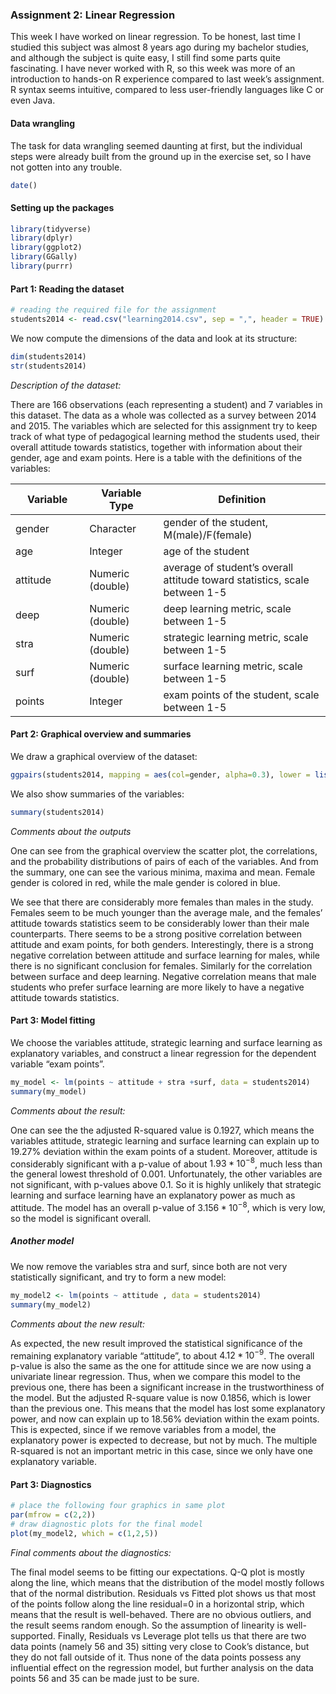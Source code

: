 ### Assignment 2: Linear Regression

This week I have worked on linear regression. To be honest, last time I studied this subject was almost 8 years ago during my bachelor studies, and although the subject is quite easy, I still find some parts quite fascinating. I have never worked with R, so this week was more of an introduction to hands-on R experience compared to last week's assignment. R syntax seems intuitive, compared to less user-friendly languages like C or even Java.

#### Data wrangling

The task for data wrangling seemed daunting at first, but the individual steps were already built from the ground up in the exercise set, so I have not gotten into any trouble.


```r
date()
```
#### Setting up the packages

```r
library(tidyverse)
library(dplyr)
library(ggplot2) 
library(GGally)            
library(purrr)
```

#### Part 1: Reading the dataset

```r
# reading the required file for the assignment
students2014 <- read.csv("learning2014.csv", sep = ",", header = TRUE)
```

We now compute the dimensions of the data and look at its structure:

```r
dim(students2014)
str(students2014)
```
*Description of the dataset:*

There are 166 observations (each representing a student) and 7 variables in this dataset. The data as a whole was collected as a survey between 2014 and 2015. The variables which are selected for this assignment try to keep track of what type of pedagogical learning method the students used, their overall attitude towards statistics, together with information about their gender, age and exam points. Here is a table with the definitions of the variables:

| Variable|         Variable Type             | Definition                            |
|-----------------|-----------------|--------------------------------------|
| gender        | Character        | gender of the student, M(male)/F(female)       |
| age           | Integer          | age of the student                            |
| attitude      | Numeric (double) | average of student's overall attitude toward statistics, scale between 1-5 |
| deep          | Numeric (double) | deep learning metric, scale between 1-5         |
| stra         | Numeric (double) | strategic learning  metric, scale between 1-5   |
| surf          | Numeric (double) |  surface learning metric, scale between 1-5   |
| points        | Integer          | exam points of the student, scale between 1-5  |

#### Part 2: Graphical overview and summaries

We draw a graphical overview of the dataset:
```r
ggpairs(students2014, mapping = aes(col=gender, alpha=0.3), lower = list(combo = wrap("facethist", bins = 20)))
```

We also show summaries of the variables:
```r
summary(students2014)
```

*Comments about the outputs*

One can see from the graphical overview the scatter plot, the correlations, and the probability distributions of pairs of each of the variables. And from the summary, one can see the various minima, maxima and mean. Female gender is colored in red, while the male gender is colored in blue.

We see that there are considerably more females than males in the study. Females seem to be much younger than the average male, and the females' attitude towards statistics seem to be considerably lower than their male counterparts. There seems to be a strong positive correlation between attitude and exam points, for both genders. Interestingly, there is a strong negative correlation between attitude and surface learning for males, while there is no significant conclusion for females. Similarly for the correlation between surface and deep learning. Negative correlation means that male students who prefer surface learning are more likely to have a negative attitude towards statistics.

#### Part 3: Model fitting
We choose the variables attitude, strategic learning and surface learning as explanatory variables, and construct a linear regression for the dependent variable "exam points".
```r
my_model <- lm(points ~ attitude + stra +surf, data = students2014)
summary(my_model)
```
*Comments about the result:*

One can see the the adjusted R-squared value is 0.1927, which means the variables attitude, strategic learning and surface learning can explain up to 19.27% deviation within the exam points of a student. Moreover, attitude is considerably significant with a p-value of about $1.93*10^{-8}$, much less than the general lowest threshold of 0.001. Unfortunately, the other variables are not significant, with p-values above 0.1. So it is highly unlikely that strategic learning and surface learning have an explanatory power as much as attitude. The model has an overall p-value of $3.156*10^{-8}$, which is very low, so the model is significant overall.

##### Another model
We now remove the variables stra and surf, since both are not very statistically significant, and try to form a new model:
```r
my_model2 <- lm(points ~ attitude , data = students2014)
summary(my_model2)
```
*Comments about the new result:*

As expected, the new result improved the statistical significance of the remaining explanatory variable "attitude", to about $4.12*10^{-9}$. The overall p-value is also the same as the one for attitude since we are now using a univariate linear regression. Thus, when we compare this model to the previous one, there has been a significant increase in the trustworthiness of the model. But the adjusted R-square value is now 0.1856, which is lower than the previous one. This means that the model has lost some explanatory power, and now can explain up to 18.56% deviation within the exam points. This is expected, since if we remove variables from a model, the explanatory power is expected to decrease, but not by much. The multiple R-squared is not an important metric in this case, since we only have one explanatory variable.

#### Part 3: Diagnostics

```r
# place the following four graphics in same plot
par(mfrow = c(2,2))
# draw diagnostic plots for the final model
plot(my_model2, which = c(1,2,5))
```

*Final comments about the diagnostics:*

The final model seems to be fitting our expectations. Q-Q plot is mostly along the line, which means that the distribution of the model mostly follows that of the normal distribution. Residuals vs Fitted plot shows us that most of the points follow along the line residual=0 in a horizontal strip, which means that the result is well-behaved. There are no obvious outliers, and the result seems random enough. So the assumption of linearity is well-supported. Finally, Residuals vs Leverage plot tells us that there are two data points (namely 56 and 35) sitting very close to Cook's distance, but they do not fall outside of it. Thus none of the data points possess any influential effect on the regression model, but further analysis on the data points 56 and 35 can be made just to be sure.